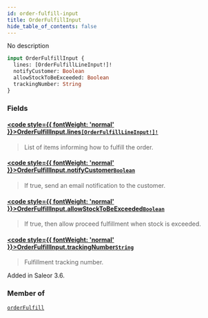 ```yaml
---
id: order-fulfill-input
title: OrderFulfillInput
hide_table_of_contents: false
---
```








No description

```graphql
input OrderFulfillInput {
  lines: [OrderFulfillLineInput!]!
  notifyCustomer: Boolean
  allowStockToBeExceeded: Boolean
  trackingNumber: String
}
```


### Fields

#### [<code style={{ fontWeight: 'normal' }}>OrderFulfillInput.<b>lines</b></code>](#)<Bullet />[`[OrderFulfillLineInput!]!`](../../../developer/api-reference/inputs/order-fulfill-line-input) <Badge class="secondary" text="non-null"/> <Badge class="secondary" text="input"/>
> List of items informing how to fulfill the order.
> 

#### [<code style={{ fontWeight: 'normal' }}>OrderFulfillInput.<b>notifyCustomer</b></code>](#)<Bullet />[`Boolean`](../../../developer/api-reference/scalars/boolean) <Badge class="secondary" text="scalar"/>
> If true, send an email notification to the customer.
> 

#### [<code style={{ fontWeight: 'normal' }}>OrderFulfillInput.<b>allowStockToBeExceeded</b></code>](#)<Bullet />[`Boolean`](../../../developer/api-reference/scalars/boolean) <Badge class="secondary" text="scalar"/>
> If true, then allow proceed fulfillment when stock is exceeded.
> 

#### [<code style={{ fontWeight: 'normal' }}>OrderFulfillInput.<b>trackingNumber</b></code>](#)<Bullet />[`String`](../../../developer/api-reference/scalars/string) <Badge class="secondary" text="scalar"/>
> Fulfillment tracking number.

Added in Saleor 3.6.
> 



### Member of

[`orderFulfill`](../../../developer/api-reference/mutations/order-fulfill)  <Badge class="secondary" text="mutation"/>



